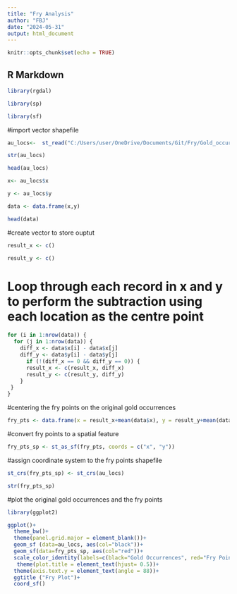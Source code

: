 ```yaml
---
title: "Fry Analysis"
author: "FBJ"
date: "2024-05-31"
output: html_document
---
```


```r
knitr::opts_chunk$set(echo = TRUE)
```

## R Markdown

```r
library(rgdal)
```

```r
library(sp)
```

```r
library(sf)
```

#import vector shapefile

```r
au_locs<-  st_read("C:/Users/user/OneDrive/Documents/Git/Fry/Gold_occurrences.shp")
```

```r
str(au_locs)
```

```r
head(au_locs)
```

```r
x<- au_locs$x
```

```r
y <- au_locs$y
```

```r
data <- data.frame(x,y)
```

```r
head(data)
```

#create vector to store ouptut

```r
result_x <- c()
```

```r
result_y <- c()
```

# Loop through each record in x and y to perform the subtraction using each location as the centre point

```r
for (i in 1:nrow(data)) {
  for (j in 1:nrow(data)) {
    diff_x <- data$x[i] - data$x[j]
    diff_y <- data$y[i] - data$y[j]
      if (!(diff_x == 0 && diff_y == 0)) {
      result_x <- c(result_x, diff_x)
      result_y <- c(result_y, diff_y)
    }
 }
}
```

#centering the fry points on the original gold occurrences

```r
fry_pts <- data.frame(x = result_x+mean(data$x), y = result_y+mean(data$y))
```

#convert fry points to a spatial feature

```r
fry_pts_sp <- st_as_sf(fry_pts, coords = c("x", "y"))
```

#assign coordinate system to the fry points shapefile

```r
st_crs(fry_pts_sp) <- st_crs(au_locs)
```

```r
str(fry_pts_sp)
```

#plot the original gold occurrences and the fry points

```r
library(ggplot2)
```

```r
ggplot()+
  theme_bw()+
  theme(panel.grid.major = element_blank())+
  geom_sf (data=au_locs, aes(col="black"))+
  geom_sf(data=fry_pts_sp, aes(col="red"))+
  scale_color_identity(labels=c(black="Gold Occurrences", red="Fry Points"), guide="legend")+
   theme(plot.title = element_text(hjust= 0.5))+
  theme(axis.text.y = element_text(angle = 88))+
  ggtitle ("Fry Plot")+
  coord_sf()
```
